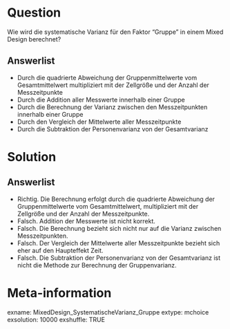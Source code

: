 Question
========
Wie wird die systematische Varianz für den Faktor "Gruppe" in einem Mixed Design berechnet?

Answerlist
----------
* Durch die quadrierte Abweichung der Gruppenmittelwerte vom Gesamtmittelwert multipliziert mit der Zellgröße und der Anzahl der Messzeitpunkte
* Durch die Addition aller Messwerte innerhalb einer Gruppe
* Durch die Berechnung der Varianz zwischen den Messzeitpunkten innerhalb einer Gruppe
* Durch den Vergleich der Mittelwerte aller Messzeitpunkte
* Durch die Subtraktion der Personenvarianz von der Gesamtvarianz

Solution
========
Answerlist
----------
* Richtig. Die Berechnung erfolgt durch die quadrierte Abweichung der Gruppenmittelwerte vom Gesamtmittelwert, multipliziert mit der Zellgröße und der Anzahl der Messzeitpunkte.
* Falsch. Addition der Messwerte ist nicht korrekt.
* Falsch. Die Berechnung bezieht sich nicht nur auf die Varianz zwischen Messzeitpunkten.
* Falsch. Der Vergleich der Mittelwerte aller Messzeitpunkte bezieht sich eher auf den Haupteffekt Zeit.
* Falsch. Die Subtraktion der Personenvarianz von der Gesamtvarianz ist nicht die Methode zur Berechnung der Gruppenvarianz.

Meta-information
================
exname: MixedDesign_SystematischeVarianz_Gruppe
extype: mchoice
exsolution: 10000
exshuffle: TRUE
